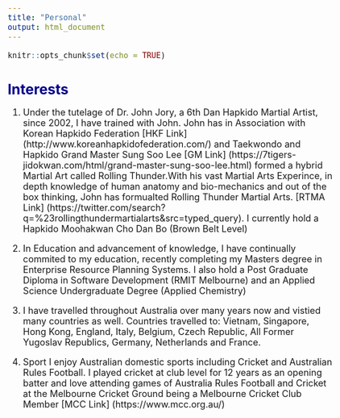 ```yaml
---
title: "Personal"
output: html_document
---
```


<style type="text/css">

body{ /* Normal  */
      font-size: 18px;
  }
td {  /* Table  */
  font-size: 18px;
}
h1.title {
  font-size: 35px;
  color: Blue;
}
h1 { /* Header 1 */
  font-size: 28px;
  color: DarkBlue;
}

</style>


```r
knitr::opts_chunk$set(echo = TRUE)
```



# Interests
1. Under the tutelage of Dr. John Jory, a 6th Dan Hapkido Martial Artist, 
since 2002, I have trained with John. John has in Association with
Korean Hapkido Federation [HKF Link] (http://www.koreanhapkidofederation.com/)
and Taekwondo and Hapkido Grand Master Sung Soo Lee [GM Link] (https://7tigers-jidokwan.com/html/grand-master-sung-soo-lee.html)
formed a hybrid Martial Art called Rolling Thunder.With his vast Martial Arts Experince, in depth knowledge of human anatomy and bio-mechanics and out of the box thinking, John has formualted Rolling Thunder Martial Arts. [RTMA Link] (https://twitter.com/search?q=%23rollingthundermartialarts&src=typed_query).
I currently hold a Hapkido Moohakwan Cho Dan Bo (Brown Belt Level)

2. In Education and advancement of knowledge,
I have continually commited to my education, recently completing my Masters degree
in Enterprise Resource Planning Systems. I also hold a Post Graduate Diploma in 
Software Development (RMIT Melbourne) and an Applied Science Undergraduate Degree
(Applied Chemistry)

3. I have travelled throughout Australia over many years now and vistied many
countries as well. Countries travelled to: Vietnam, Singapore, Hong Kong, England, Italy, Belgium, Czech Republic, All Former Yugoslav Republics, Germany, Netherlands and France.

4. Sport
I enjoy Australian domestic sports including Cricket and Australian Rules Football.
I played cricket at club level for 12 years as an opening batter and love
attending games of Australia Rules Football and Cricket at the Melbourne Cricket Ground
being a Melbourne Cricket Club Member
[MCC Link] (https://www.mcc.org.au/)


